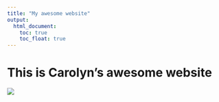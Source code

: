 ```yaml
---
title: "My awesome website"
output: 
  html_document:
    toc: true
    toc_float: true
---
```


# This is Carolyn's awesome website

![](https://media.giphy.com/media/drXGoW1iudhKw/giphy.gif)
